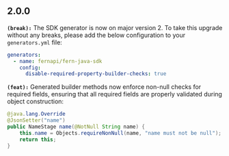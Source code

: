 ## 2.0.0
**`(break):`** The SDK generator is now on major version 2. To take this upgrade without any breaks, please add the below
configuration to your `generators.yml` file:
```yaml
generators:
  - name: fernapi/fern-java-sdk
    config:
      disable-required-property-builder-checks: true
```


**`(feat):`** Generated builder methods now enforce non-null checks for required fields, ensuring that all required 
fields are properly validated during object construction:
  ```java
  @java.lang.Override
  @JsonSetter("name")
  public NameStage name(@NotNull String name) {
      this.name = Objects.requireNonNull(name, "name must not be null");
      return this;
  }
  ```



